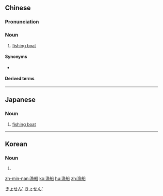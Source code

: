 {{also|渔船}}
==Chinese==
{{zh-forms|s=渔船}}

===Pronunciation===
{{zh-pron
|m=yúchuán
|c=jyu4 syun4
|h=pfs=ǹg-sòn
|mn=xm,zz,kh:hî-chûn/qz:hîr-chûn/tp:hû-chûn
|cat=n
}}

===Noun===
{{zh-noun}}

# [[fishing boat]] {{zh-mw|條|艘}}

====Synonyms====
* {{zh-l|漁舟}}

====Derived terms====
{{zh-der|拖網漁船}}

----

==Japanese==
{{ja-kanjitab|ぎょ|せん|yomi=on}}

===Noun===
{{ja-noun|ぎょせん}}

# [[fishing boat]]

[[Category:ja:Fishing|きょせん']]
[[Category:ja:Watercraft|きょせん']]

----

==Korean==
{{ko-hanjatab}}

===Noun===
{{ko-noun|hj|hangeul=어선}}

# {{hanja form of|어선|fishing boat}}

[[zh-min-nan:漁船]]
[[ko:漁船]]
[[hu:漁船]]
[[zh:漁船]]